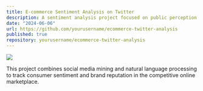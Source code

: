 ```yaml
---
title: E-commerce Sentiment Analysis on Twitter
description: A sentiment analysis project focused on public perception of major e-commerce platforms in Indonesia — Shopee, Tokopedia, Lazada, Bukalapak, and Blibli — using Twitter data. Involves data scraping, preprocessing, and visualization of sentiment trends and user opinions.
date: "2024-06-06"
url: https://github.com/yourusername/ecommerce-twitter-analysis
published: true
repository: yourusername/ecommerce-twitter-analysis
---
```


[![](https://yourprojectimageurl.com/ecommerce-twitter-preview.png)](https://github.com/yourusername/ecommerce-twitter-analysis)

This project combines social media mining and natural language processing to track consumer sentiment and brand reputation in the competitive online marketplace.
